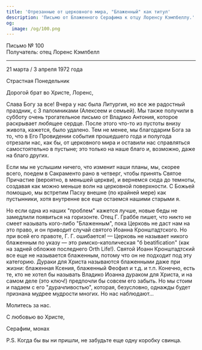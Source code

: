 ```yaml
---
title: 'Отрезанные от церковного мира, "Блаженный" как титул'
description: 'Письмо от Блаженного Серафима к отцу Лоренсу Кэмпбеллу.'
og:
  image: /og/100.png
---
```


<div style={{textAlign:'right', fontFamily:'monospace'}}>Письмо № 100</div>
<div style={{textAlign:'left', fontFamily:'monospace'}}>Получатель: отец Лоренс Кэмпбелл</div>

---

21 марта / 3 апреля 1972 года

Страстная Понедельник

Дорогой брат во Христе, Лоренс,

Слава Богу за все! Вчера у нас была Литургия, но все же радостный праздник, с 3 паломниками (Алексеем и семьей). Мы также получили в субботу очень трогательное письмо от Владико Антония, которое раскрывает любящее сердце. После этого что-то из пустоты внизу живота, кажется, было удалено. Тем не менее, мы благодарим Бога за то, что в Его Провидении события прошедшего года и полугода отрезали нас, как бы, от церковного мира и оставили нас справляться самостоятельно в пустыне; это только на наше благо и, возможно, даже на благо других.

Если мы не услышим ничего, что изменит наши планы, мы, скорее всего, поедем в Сакраменто рано в четверг, чтобы принять Святое Причастие (вероятно, в меньшей церкви), и вернемся сюда до темноты, создавая как можно меньше волн на церковной поверхности. С Божьей помощью, мы встретим Пасху внешне (по крайней мере) как пустынники, хотя внутренне все еще остаемся нашими старыми я.

Но если одна из наших "проблем" кажется лучше, новые беды не замедлили появиться на горизонте. Отец Г. Граббе пишет, что никто не смеет называть кого-либо "Блаженным", пока Церковь не даст нам на это право, и он приводит случай святого Иоанна Кронштадтского. Но при всей его правоте, Г. Г. ошибается! — Церковь не называет никого блаженным по указу — это римско-католическая "б beatification" (как на задней обложке последнего Orth Life!). Святой Иоанн Кронштадтский все еще не называется блаженным, потому что он не подходит под эту категорию. Дураки для Христа называются блаженными даже при жизни: блаженная Ксения, блаженный Феофил и т.д. и т.п. Конечно, есть те, кто не хотел бы называть Владико Иоанна дураком для Христа, и на самом деле (это ключ!) предпочли бы совсем его забыть. Но мы стоим и падаем с его "дурачливостью", которая, безусловно, однажды будет признана мудрее мудрости многих. Но нас наблюдают...

Молитесь за нас.

С любовью во Христе,

Серафим, монах

P.S. Когда бы вы ни пришли, не забудьте еще одну коробку свинца.
